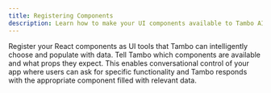 ```yaml
---
title: Registering Components
description: Learn how to make your UI components available to Tambo AI.
---
```


Register your React components as UI tools that Tambo can intelligently choose and populate with data. Tell Tambo which components are available and what props they expect. This enables conversational control of your app where users can ask for specific functionality and Tambo responds with the appropriate component filled with relevant data.
